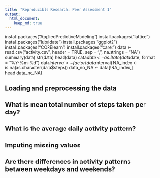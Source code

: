 ```yaml
---
title: "Reproducible Research: Peer Assessment 1"
output: 
  html_document:
    keep_md: true
---
```

install.packages("AppliedPredictiveModeling")
install.packages("lattice")
install.packages("lubridate")
install.packages("ggplot2")
install.packages("CORElearn")
install.packages("caret")
data <- read.csv("activity.csv", header = TRUE, sep = ",", na.strings = "NA")
summary(data)
str(data)
head(data)
data$date <- as.Date(data$date, format = "%Y-%m-%d")
data$interval <- factor(data$interval)
NA_index <- is.na(as.character(data$steps))
data_no_NA <- data[!NA_index,]
head(data_no_NA)

## Loading and preprocessing the data



## What is mean total number of steps taken per day?



## What is the average daily activity pattern?



## Imputing missing values



## Are there differences in activity patterns between weekdays and weekends?
